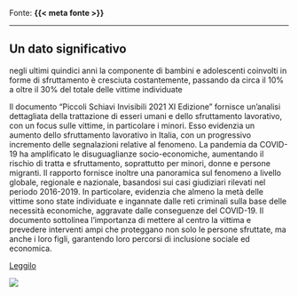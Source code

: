 :::{.fonte}
Fonte: **{{< meta fonte >}}**
:::

---

::: {.callout-tip}
## Un dato significativo
negli ultimi quindici anni la componente di bambini e adolescenti coinvolti in forme di sfruttamento è cresciuta costantemente, passando da circa il 10% a oltre il 30% del totale delle vittime individuate
:::

:::{.descrizione}
Il documento "Piccoli Schiavi Invisibili 2021 XI Edizione" fornisce un'analisi dettagliata della trattazione di esseri umani e dello sfruttamento lavorativo, con un focus sulle vittime, in particolare i minori. Esso evidenzia un aumento dello sfruttamento lavorativo in Italia, con un progressivo incremento delle segnalazioni relative al fenomeno. La pandemia da COVID-19 ha amplificato le disuguaglianze socio-economiche, aumentando il rischio di tratta e sfruttamento, soprattutto per minori, donne e persone migranti. Il rapporto fornisce inoltre una panoramica sul fenomeno a livello globale, regionale e nazionale, basandosi sui casi giudiziari rilevati nel periodo 2016-2019. In particolare, evidenzia che almeno la metà delle vittime sono state individuate e ingannate dalle reti criminali sulla base delle necessità economiche, aggravate dalle conseguenze del COVID-19. Il documento sottolinea l'importanza di mettere al centro la vittima e prevedere interventi ampi che proteggano non solo le persone sfruttate, ma anche i loro figli, garantendo loro percorsi di inclusione sociale ed economica.
:::

[Leggilo](https://s3.savethechildren.it/public/files/uploads/pubblicazioni/piccoli-schiavi-invisibili-2021_0.pdf){.btn-action-primary .btn-action .btn .btn-success .btn-lg}

[![]({{< meta image >}})](https://s3.savethechildren.it/public/files/uploads/pubblicazioni/piccoli-schiavi-invisibili-2021_0.pdf)

